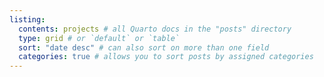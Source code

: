 ```yaml
---
listing: 
  contents: projects # all Quarto docs in the "posts" directory 
  type: grid # or `default` or `table`
  sort: "date desc" # can also sort on more than one field
  categories: true # allows you to sort posts by assigned categories 
---
```


